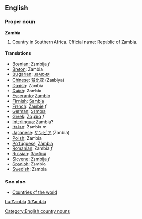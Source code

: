 ==English==

===Proper noun===
'''Zambia'''
# Country in Southern Africa. Official name: Republic of Zambia.

====Translations====

*[[Bosnian]]: Zambija ''f''
*[[Breton]]: Zambia
*[[Bulgarian]]: [[Замбия]]
*[[Chinese]]: [[赞比亚]] (Zanbiya)
*[[Danish]]: Zambia
*[[Dutch]]: Zambia
*[[Esperanto]]: [[Zambio]]
*[[Finnish]]: [[Sambia]]
*[[French]]: [[Zambie]] ''f''
*[[German]]: [[Sambia]]
*[[Greek]]: [[Ζάμπια]] ''f''
*[[Interlingua]]: Zambia?
*[[Italian]]: Zambia ''m''
*[[Japanese]]: [[ザンビア]] (Zanbia)
*[[Polish]]: Zambia
*[[Portuguese]]: [[Zâmbia]]
*[[Romanian]]: Zambia ''f''
*[[Russian]]: [[Замбия]]
*[[Slovene]]: [[Zambija]] ''f''
*[[Spanish]]: Zambia
*[[Swedish]]: Zambia

===See also===
* [[Countries of the world]]

[[Category:English country nouns]]

[[hu:Zambia]]
[[fi:Zambia]]